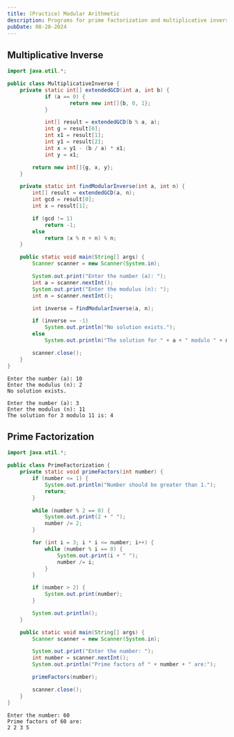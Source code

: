 ```yaml
---
title: (Practice) Modular Arithmetic
description: Programs for prime factorization and multiplicative inverse.
pubDate: 08-28-2024
---
```


## Multiplicative Inverse

```java
import java.util.*;

public class MultiplicativeInverse {
	private static int[] extendedGCD(int a, int b) {
        	if (a == 0) {
            		return new int[]{b, 0, 1};
        	}

        	int[] result = extendedGCD(b % a, a);
        	int g = result[0];
        	int x1 = result[1];
        	int y1 = result[2];
        	int x = y1 - (b / a) * x1;
        	int y = x1;

		return new int[]{g, x, y};
	}

	private static int findModularInverse(int a, int n) {
		int[] result = extendedGCD(a, n);
		int gcd = result[0];
		int x = result[1];

		if (gcd != 1)
			return -1;
		else
			return (x % n + n) % n;
	}

	public static void main(String[] args) {
		Scanner scanner = new Scanner(System.in);

		System.out.print("Enter the number (a): ");
		int a = scanner.nextInt();
		System.out.print("Enter the modulus (n): ");
		int n = scanner.nextInt();

		int inverse = findModularInverse(a, n);

		if (inverse == -1)
			System.out.println("No solution exists.");
		else
			System.out.println("The solution for " + a + " modulo " + n + " is: " + inverse);

		scanner.close();
	}
}
```

```
Enter the number (a): 10
Enter the modulus (n): 2
No solution exists.

Enter the number (a): 3
Enter the modulus (n): 11
The solution for 3 modulo 11 is: 4
```

## Prime Factorization

```java
import java.util.*;

public class PrimeFactorization {
	private static void primeFactors(int number) {
		if (number <= 1) {
			System.out.println("Number should be greater than 1.");
			return;
		}

		while (number % 2 == 0) {
			System.out.print(2 + " ");
			number /= 2;
		}

		for (int i = 3; i * i <= number; i++) {
			while (number % i == 0) {
				System.out.print(i + " ");
				number /= i;
			}
		}

		if (number > 2) {
			System.out.print(number);
		}

		System.out.println();
	}

	public static void main(String[] args) {
		Scanner scanner = new Scanner(System.in);

		System.out.print("Enter the number: ");
		int number = scanner.nextInt();
		System.out.println("Prime factors of " + number + " are:");

		primeFactors(number);

		scanner.close();
	}
}
```

```
Enter the number: 60
Prime factors of 60 are:
2 2 3 5
```
